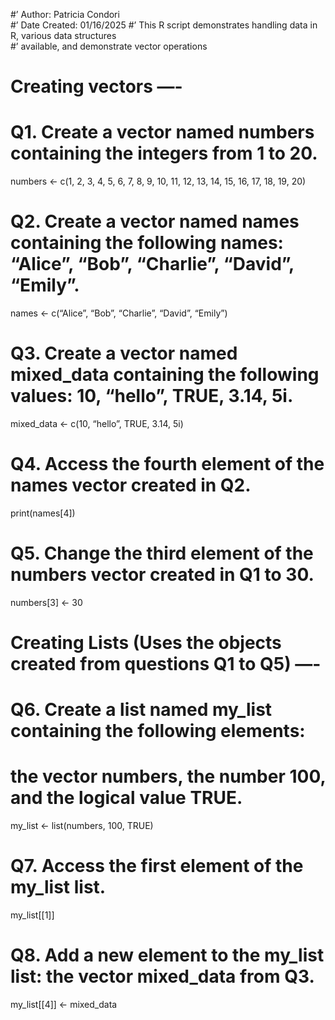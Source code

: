 #' Author: Patricia Condori  
#' Date Created: 01/16/2025
#' This R script demonstrates handling data in R, various data structures  
#' available, and demonstrate vector operations    

# Creating vectors ----
# Q1. Create a vector named numbers containing the integers from 1 to 20.
numbers <- c(1, 2, 3, 4, 5, 6, 7, 8, 9, 10, 11, 12, 13, 14, 15, 16, 17, 18, 19, 20)

# Q2. Create a vector named names containing the following names: "Alice", "Bob", "Charlie", "David", "Emily".
names <- c("Alice", "Bob", "Charlie", "David", "Emily")

# Q3. Create a vector named mixed_data containing the following values: 10, "hello", TRUE, 3.14, 5i.
mixed_data <- c(10, "hello", TRUE, 3.14, 5i)

# Q4. Access the fourth element of the names vector created in Q2. 
print(names[4])

# Q5. Change the third element of the numbers vector created in Q1 to 30.
numbers[3] <- 30

# Creating Lists (Uses the objects created from questions Q1 to Q5) ----  
# Q6. Create a list named my_list containing the following elements:  
#         the vector numbers, the number 100, and the logical value TRUE.
my_list <- list(numbers, 100, TRUE)

# Q7. Access the first element of the my_list list.
my_list[[1]]

# Q8. Add a new element to the my_list list: the vector mixed_data from Q3.
my_list[[4]] <- mixed_data
